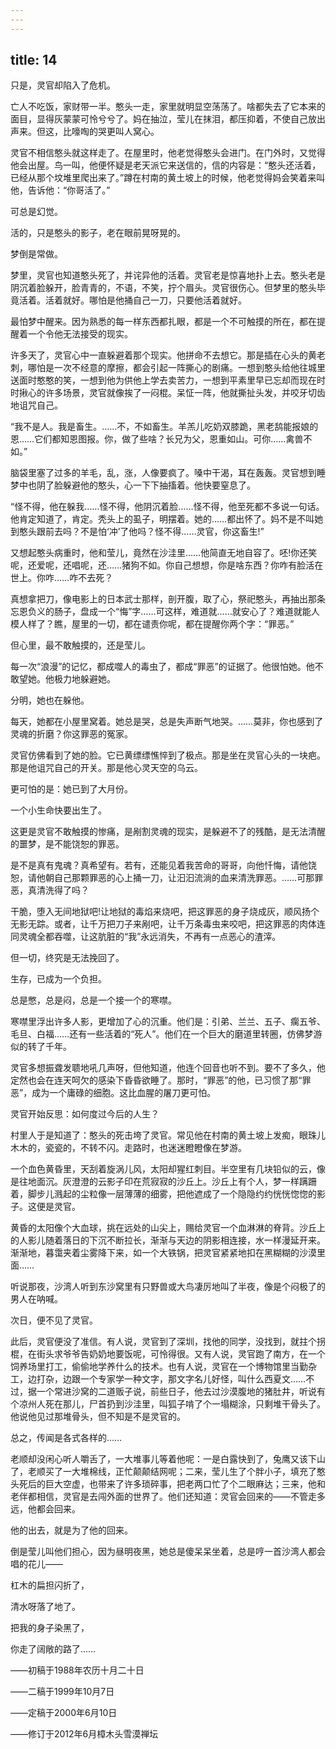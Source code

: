 ```yaml
---
---
---
```

title: 14
---



只是，灵官却陷入了危机。

亡人不吃饭，家财带一半。憨头一走，家里就明显空荡荡了。啥都失去了它本来的面目，显得灰蒙蒙可怜兮兮了。妈在抽泣，莹儿在抹泪，都压抑着，不使自己放出声来。但这，比嚎啕的哭更叫人窝心。

灵官不相信憨头就这样走了。在屋里时，他老觉得憨头会进门。在门外时，又觉得他会出屋。鸟一叫，他便怀疑是老天派它来送信的，信的内容是：“憨头还活着，已经从那个坟堆里爬出来了。”蹲在村南的黄土坡上的时候，他老觉得妈会笑着来叫他，告诉他：“你哥活了。”

可总是幻觉。

活的，只是憨头的影子，老在眼前晃呀晃的。

梦倒是常做。

梦里，灵官也知道憨头死了，并诧异他的活着。灵官老是惊喜地扑上去。憨头老是阴沉着脸躲开，脸青青的，不语，不笑，拧个眉头。灵官很伤心。但梦里的憨头毕竟活着。活着就好。哪怕是他捅自己一刀，只要他活着就好。

最怕梦中醒来。因为熟悉的每一样东西都扎眼，都是一个不可触摸的所在，都在提醒着一个令他无法接受的现实。

许多天了，灵官心中一直躲避着那个现实。他拼命不去想它。那是插在心头的黄老刺，哪怕是一次不经意的摩擦，都会引起一阵撕心的剧痛。一想到憨头给他往城里送面时憨憨的笑，一想到他为供他上学去卖苦力，一想到平素里早已忘却而现在时时揪心的许多场景，灵官就像挨了一闷棍。呆怔一阵，他就撕扯头发，并咬牙切齿地诅咒自己。

“我不是人。我是畜生。……不，不如畜生。羊羔儿吃奶双膝跪，黑老鸹能报娘的恩……它们都知恩图报。你，做了些啥？长兄为父，恩重如山。可你……禽兽不如。”

脑袋里塞了过多的羊毛，乱，涨，人像要疯了。嗓中干渴，耳在轰轰。灵官想到睡梦中也阴了脸躲避他的憨头，心一下下抽搐着。他快要窒息了。

“怪不得，他在躲我……怪不得，他阴沉着脸……怪不得，他至死都不多说一句话。他肯定知道了，肯定。秃头上的虱子，明摆着。她的……都出怀了。妈不是不叫她到憨头跟前去吗？不是怕‘冲’了他吗？怪不得……灵官，你这畜生!”

又想起憨头病重时，他和莹儿，竟然在沙洼里……他简直无地自容了。呸!你还笑呢，还爱呢，还唱呢，还……猪狗不如。你自己想想，你是啥东西？你咋有脸活在世上。你咋……咋不去死？

真想拿把刀，像电影上的日本武士那样，剖开腹，取了心，祭祀憨头，再抽出那条忘恩负义的肠子，盘成一个“悔”字……可这样，难道就……就安心了？难道就能人模人样了？瞧，屋里的一切，都在谴责你呢，都在提醒你两个字：“罪恶。”

但心里，最不敢触摸的，还是莹儿。

每一次“浪漫”的记忆，都成噬人的毒虫了，都成“罪恶”的证据了。他很怕她。他不敢望她。他极力地躲避她。

分明，她也在躲他。

每天，她都在小屋里窝着。她总是哭，总是失声断气地哭。……莫非，你也感到了灵魂的折磨？你这罪恶的冤家。

灵官仿佛看到了她的脸。它已黄缥缥憔悴到了极点。那是坐在灵官心头的一块疤。那是他诅咒自己的开关。那是他心灵天空的乌云。

更可怕的是：她已到了大月份。

一个小生命快要出生了。

这更是灵官不敢触摸的惨痛，是剐割灵魂的现实，是躲避不了的残酷，是无法清醒的噩梦，是不能饶恕的罪恶。

是不是真有鬼魂？真希望有。若有，还能见着我苦命的哥哥，向他忏悔，请他饶恕，请他朝自己那颗罪恶的心上捅一刀，让汩汩流淌的血来清洗罪恶。……可那罪恶，真清洗得了吗？

干脆，堕入无间地狱吧!让地狱的毒焰来烧吧，把这罪恶的身子烧成灰，顺风扬个无影无踪。或者，让千万把刀子来剐吧，让千万条毒虫来咬吧，把这罪恶的肉体连同灵魂全都吞噬，让这肮脏的“我”永远消失，不再有一点恶心的渣滓。

但一切，终究是无法挽回了。

生存，已成为一个负担。

总是憋，总是闷，总是一个接一个的寒噤。

寒噤里浮出许多人影，更增加了心的沉重。他们是：引弟、兰兰、五子、瘸五爷、毛旦、白福……还有一些活着的“死人”。他们在一个巨大的磨道里转圈，仿佛梦游似的转了千年。

灵官多想振聋发聩地吼几声呀，但他知道，他连个回音也听不到。要不了多久，他定然也会在连天呵欠的感染下昏昏欲睡了。那时，“罪恶”的他，已习惯了那“罪恶”，成为一个庸碌的细胞。这比血腥的屠刀更可怕。

灵官开始反思：如何度过今后的人生？

村里人于是知道了：憨头的死击垮了灵官。常见他在村南的黄土坡上发痴，眼珠儿木木的，瓷瓷的，不转不闪。走路时，也迷迷瞪瞪像在梦游。

一个血色黄昏里，天刮着旋涡儿风，太阳却猩红刺目。半空里有几块铅似的云，像是往地面沉。灰澄澄的云影子印在荒寂寂的沙丘上。沙丘上有个人，梦一样蹒跚着，脚步儿溅起的尘粒像一层薄薄的细雾，把他遮成了一个隐隐约约恍恍惚惚的影子。这便是灵官。

黄昏的太阳像个大血球，挑在远处的山尖上，赐给灵官一个血淋淋的脊背。沙丘上的人影儿随着落日的下沉不断拉长，渐渐与天边的阴影相连接，水一样漫延开来。渐渐地，暮霭夹着尘雾降下来，如一个大铁锅，把灵官紧紧地扣在黑糊糊的沙漠里面……

听说那夜，沙湾人听到东沙窝里有只野兽或大鸟凄厉地叫了半夜，像是个闷极了的男人在呐喊。

次日，便不见了灵官。

此后，灵官便没了准信。有人说，灵官到了深圳，找他的同学，没找到，就拄个拐棍，在街头求爷爷告奶奶地要饭呢，可怜得很。又有人说，灵官跑了南方，在一个饲养场里打工，偷偷地学养什么的技术。也有人说，灵官在一个博物馆里当勤杂工，边打杂，边跟一个专家学一种文字，那文字名儿好怪，叫什么西夏文……不过，据一个常进沙窝的二道贩子说，前些日子，他去过沙漠腹地的猪肚井，听说有个凉州人死在那儿，尸首扔到沙洼里，叫狐子啃了个一塌糊涂，只剩堆干骨头了。他说他见过那堆骨头，但不知是不是灵官的。

总之，传闻是各式各样的……

老顺却没闲心听人嚼舌了，一大堆事儿等着他呢：一是白露快到了，兔鹰又该下山了，老顺买了一大堆棉线，正忙颠颠结网呢；二来，莹儿生了个胖小子，填充了憨头死后的巨大空虚，也带来了许多琐碎事，把老两口忙了个二眼麻达；三来，他和老伴都相信，灵官是去闯外面的世界了。他们还知道：灵官会回来的——不管走多远，他都会回来。

他的出去，就是为了他的回来。

倒是莹儿叫他们担心，因为昼明夜黑，她总是傻呆呆坐着，总是哼一首沙湾人都会唱的花儿——

杠木的扁担闪折了，

清水呀落了地了。

把我的身子染黑了，

你走了阔敞的路了……

——初稿于1988年农历十月二十日

——二稿于1999年10月7日

——定稿于2000年6月10日

——修订于2012年6月樟木头雪漠禅坛